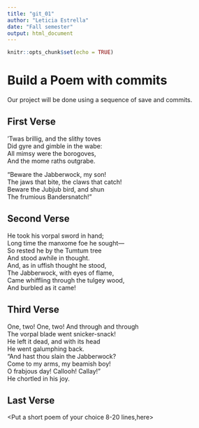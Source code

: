 ---
title: "git_01"
author: "Leticia Estrella"
date: "Fall semester"
output: html_document
---

```{r setup, include=FALSE}
knitr::opts_chunk$set(echo = TRUE)
```
# Build a Poem with commits
Our project will be done using a sequence of save and commits.

## First Verse 
’Twas brillig, and the slithy toves  
Did gyre and gimble in the wabe:  
All mimsy were the borogoves,   
 And the mome raths outgrabe.   

“Beware the Jabberwock, my son!   
 The jaws that bite, the claws that catch!   
Beware the Jubjub bird, and shun   
The frumious Bandersnatch!”   

## Second Verse
He took his vorpal sword in hand;   
Long time the manxome foe he sought—   
So rested he by the Tumtum tree   
And stood awhile in thought.   
And, as in uffish thought he stood,   
The Jabberwock, with eyes of flame,   
Came whiffling through the tulgey wood,   
And burbled as it came!   

## Third Verse
One, two! One, two! And through and through   
The vorpal blade went snicker-snack!   
He left it dead, and with its head   
He went galumphing back.   
“And hast thou slain the Jabberwock?   
Come to my arms, my beamish boy!   
O frabjous day! Callooh! Callay!”   
He chortled in his joy.  

## Last Verse
<Put a short poem of your choice 8-20 lines,here>
